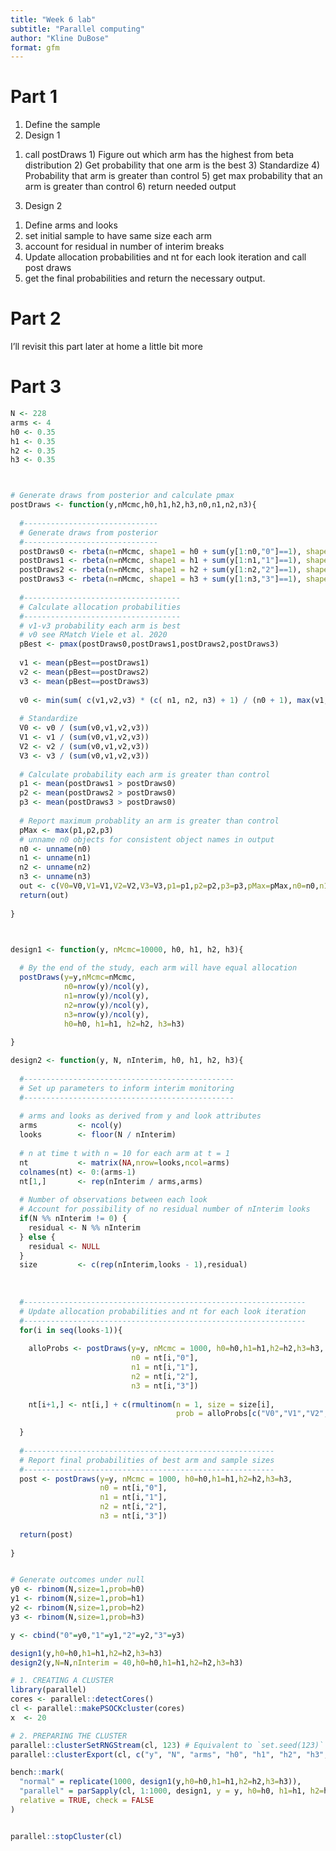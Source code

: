 ```yaml
---
title: "Week 6 lab"
subtitle: "Parallel computing"
author: "Kline DuBose"
format: gfm
---
```


# Part 1
1. Define the sample
2. Design 1
  1) call postDraws
    1) Figure out which arm has the highest from beta distribution
    2) Get probability that one arm is the best
    3) Standardize
    4) Probability that arm is greater than control
    5) get max probability that an arm is greater than control
    6) return needed output
3. Design 2
  1) Define arms and looks
  2) set initial sample to have same size each arm
  3) account for residual in number of interim breaks
  4) Update allocation probabilities and nt for each look iteration and call post draws
  5) get the final probabilities and return the necessary output.

  
# Part 2
I'll revisit this part later at home a little bit more

# Part 3
```r
N <- 228
arms <- 4
h0 <- 0.35
h1 <- 0.35
h2 <- 0.35
h3 <- 0.35



# Generate draws from posterior and calculate pmax
postDraws <- function(y,nMcmc,h0,h1,h2,h3,n0,n1,n2,n3){
  
  #------------------------------
  # Generate draws from posterior
  #------------------------------
  postDraws0 <- rbeta(n=nMcmc, shape1 = h0 + sum(y[1:n0,"0"]==1), shape2 = (1-h0) + n0 - sum(y[1:n0,"0"]==0))
  postDraws1 <- rbeta(n=nMcmc, shape1 = h1 + sum(y[1:n1,"1"]==1), shape2 = (1-h1) + n1 - sum(y[1:n1,"1"]==0))
  postDraws2 <- rbeta(n=nMcmc, shape1 = h2 + sum(y[1:n2,"2"]==1), shape2 = (1-h2) + n2 - sum(y[1:n2,"2"]==0))
  postDraws3 <- rbeta(n=nMcmc, shape1 = h3 + sum(y[1:n3,"3"]==1), shape2 = (1-h3) + n3 - sum(y[1:n3,"3"]==0))
  
  #-----------------------------------
  # Calculate allocation probabilities
  #-----------------------------------
  # v1-v3 probability each arm is best
  # v0 see RMatch Viele et al. 2020
  pBest <- pmax(postDraws0,postDraws1,postDraws2,postDraws3)
  
  v1 <- mean(pBest==postDraws1)
  v2 <- mean(pBest==postDraws2)
  v3 <- mean(pBest==postDraws3)
  
  v0 <- min(sum( c(v1,v2,v3) * (c( n1, n2, n3) + 1) / (n0 + 1), max(v1, v2, v3)) )
  
  # Standardize
  V0 <- v0 / (sum(v0,v1,v2,v3))
  V1 <- v1 / (sum(v0,v1,v2,v3))
  V2 <- v2 / (sum(v0,v1,v2,v3))
  V3 <- v3 / (sum(v0,v1,v2,v3))
  
  # Calculate probability each arm is greater than control
  p1 <- mean(postDraws1 > postDraws0)
  p2 <- mean(postDraws2 > postDraws0)
  p3 <- mean(postDraws3 > postDraws0)
  
  # Report maximum probablity an arm is greater than control
  pMax <- max(p1,p2,p3)
  # unname n0 objects for consistent object names in output
  n0 <- unname(n0)
  n1 <- unname(n1)
  n2 <- unname(n2)
  n3 <- unname(n3)
  out <- c(V0=V0,V1=V1,V2=V2,V3=V3,p1=p1,p2=p2,p3=p3,pMax=pMax,n0=n0,n1=n1,n2=n2,n3=n3)
  return(out)
  
}



design1 <- function(y, nMcmc=10000, h0, h1, h2, h3){
  
  # By the end of the study, each arm will have equal allocation
  postDraws(y=y,nMcmc=nMcmc,
            n0=nrow(y)/ncol(y),
            n1=nrow(y)/ncol(y),
            n2=nrow(y)/ncol(y),
            n3=nrow(y)/ncol(y),
            h0=h0, h1=h1, h2=h2, h3=h3)
  
}

design2 <- function(y, N, nInterim, h0, h1, h2, h3){
  
  #-----------------------------------------------
  # Set up parameters to inform interim monitoring
  #-----------------------------------------------
  
  # arms and looks as derived from y and look attributes
  arms         <- ncol(y)
  looks        <- floor(N / nInterim)
  
  # n at time t with n = 10 for each arm at t = 1
  nt           <- matrix(NA,nrow=looks,ncol=arms)
  colnames(nt) <- 0:(arms-1)
  nt[1,]       <- rep(nInterim / arms,arms)
  
  # Number of observations between each look
  # Account for possibility of no residual number of nInterim looks
  if(N %% nInterim != 0) {
    residual <- N %% nInterim
  } else {
    residual <- NULL
  }
  size         <- c(rep(nInterim,looks - 1),residual)
  
  
  
  #---------------------------------------------------------------
  # Update allocation probabilities and nt for each look iteration
  #---------------------------------------------------------------
  for(i in seq(looks-1)){
    
    alloProbs <- postDraws(y=y, nMcmc = 1000, h0=h0,h1=h1,h2=h2,h3=h3,
                           n0 = nt[i,"0"],
                           n1 = nt[i,"1"],
                           n2 = nt[i,"2"],
                           n3 = nt[i,"3"])
    
    nt[i+1,] <- nt[i,] + c(rmultinom(n = 1, size = size[i], 
                                     prob = alloProbs[c("V0","V1","V2","V3")]))
    
  }
  
  #--------------------------------------------------------
  # Report final probabilities of best arm and sample sizes
  #--------------------------------------------------------
  post <- postDraws(y=y, nMcmc = 1000, h0=h0,h1=h1,h2=h2,h3=h3,
                    n0 = nt[i,"0"],
                    n1 = nt[i,"1"],
                    n2 = nt[i,"2"],
                    n3 = nt[i,"3"])
  
  return(post)
  
}


# Generate outcomes under null
y0 <- rbinom(N,size=1,prob=h0)
y1 <- rbinom(N,size=1,prob=h1)
y2 <- rbinom(N,size=1,prob=h2)
y3 <- rbinom(N,size=1,prob=h3)

y <- cbind("0"=y0,"1"=y1,"2"=y2,"3"=y3)

design1(y,h0=h0,h1=h1,h2=h2,h3=h3)
design2(y,N=N,nInterim = 40,h0=h0,h1=h1,h2=h2,h3=h3)

# 1. CREATING A CLUSTER
library(parallel)
cores <- parallel::detectCores()
cl <- parallel::makePSOCKcluster(cores)    
x  <- 20

# 2. PREPARING THE CLUSTER
parallel::clusterSetRNGStream(cl, 123) # Equivalent to `set.seed(123)`
parallel::clusterExport(cl, c("y", "N", "arms", "h0", "h1", "h2", "h3", "postDraws"))

bench::mark(
  "normal" = replicate(1000, design1(y,h0=h0,h1=h1,h2=h2,h3=h3)), 
  "parallel" = parSapply(cl, 1:1000, design1, y = y, h0=h0, h1=h1, h2=h2, h3=h3), 
  relative = TRUE, check = FALSE
)


parallel::stopCluster(cl)

```